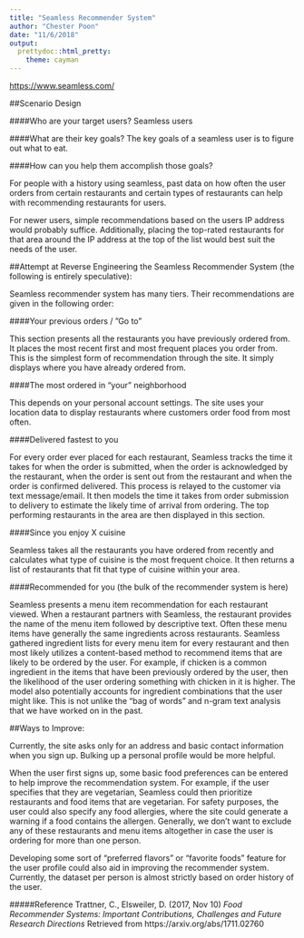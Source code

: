 ```yaml
---
title: "Seamless Recommender System"
author: "Chester Poon"
date: "11/6/2018"
output: 
  prettydoc::html_pretty:
    theme: cayman
---
```


<https://www.seamless.com/>

##Scenario Design

####Who are your target users?
Seamless users

####What are their key goals?
The key goals of a seamless user is to figure out what to eat.

####How can you help them accomplish those goals?

For people with a history using seamless, past data on how often the user orders from certain restaurants and certain types of restaurants can help with recommending restaurants for users.

For newer users, simple recommendations based on the users IP address would probably suffice. Additionally, placing the top-rated restaurants for that area around the IP address at the top of the list would best suit the needs of the user.
 
##Attempt at Reverse Engineering the Seamless Recommender System (the following is entirely speculative):

Seamless recommender system has many tiers. Their recommendations are given in the following order:

####Your previous orders / ”Go to”

This section presents all the restaurants you have previously ordered from. It places the most recent first and most frequent places you order from. This is the simplest form of recommendation through the site. It simply displays where you have already ordered from.

####The most ordered  in “your” neighborhood

This depends on your personal account settings. The site uses your location data to display restaurants where customers order food from most often.

####Delivered fastest to you

For every order ever placed for each restaurant, Seamless tracks the time it takes for when the order is submitted, when the order is acknowledged by the restaurant, when the order is sent out from the restaurant and when the order is confirmed delivered. This process is relayed to the customer via text message/email. It then models the time it takes from order submission to delivery to estimate the likely time of arrival from ordering. The top performing restaurants in the area are then displayed in this section.

####Since you enjoy X cuisine

Seamless takes all the restaurants you have ordered from recently and calculates what type of cuisine is the most frequent choice. It then returns a list of restaurants that fit that type of cuisine within your area.

####Recommended for you (the bulk of the recommender system is here)

Seamless presents a menu item recommendation for each restaurant viewed. When a restaurant partners with Seamless, the restaurant provides the name of the menu item followed by descriptive text. Often these menu items have generally the same ingredients across restaurants. Seamless gathered ingredient lists for every menu item for every restaurant and then most likely utilizes a content-based method to recommend items that are likely to be ordered by the user. For example, if chicken is a common ingredient in the items that have been previously ordered by the user, then the likelihood of the user ordering something with chicken in it is higher. The model also potentially accounts for ingredient combinations that the user might like. This is not unlike the “bag of words” and n-gram text analysis that we have worked on in the past.

##Ways to Improve:

Currently, the site asks only for an address and basic contact information when you sign up. Bulking up a personal profile would be more helpful.

When the user first signs up, some basic food preferences can be entered to help improve the recommendation system. For example, if the user specifies that they are vegetarian, Seamless could then prioritize restaurants and food items that are vegetarian. For safety purposes, the user could also specify any food allergies, where the site could generate a warning if a food contains the allergen. Generally, we don’t want to exclude any of these restaurants and menu items altogether in case the user is ordering for more than one person.

Developing some sort of “preferred flavors” or “favorite foods” feature for the user profile could also aid in improving the recommender system. Currently, the dataset per person is almost strictly based on order history of the user.

#####Reference
Trattner, C., Elsweiler, D. (2017, Nov 10) *Food Recommender Systems: Important Contributions, Challenges and Future Research Directions* Retrieved from https://arxiv.org/abs/1711.02760
